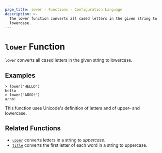 ```yaml
---
page_title: lower - Functions - Configuration Language
description: >-
  The lower function converts all cased letters in the given string to
  lowercase.
---
```


# `lower` Function

`lower` converts all cased letters in the given string to lowercase.

## Examples

```shell-session
> lower("HELLO")
hello
> lower("АЛЛО!")
алло!
```

This function uses Unicode's definition of letters and of upper- and lowercase.

## Related Functions

- [`upper`](/packer/docs/templates/hcl_templates/functions/string/upper) converts letters in a string to _uppercase_.
- [`title`](/packer/docs/templates/hcl_templates/functions/string/title) converts the first letter of each word in a string to uppercase.
